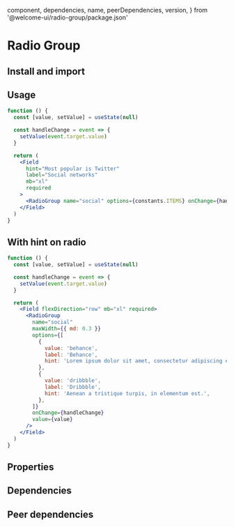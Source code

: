 
  component,
  dependencies,
  name,
  peerDependencies,
  version,
} from '@welcome-ui/radio-group/package.json'

# Radio Group

<tagversion version={version} name={name} component={component} />

## Install and import

<usage component={component} name={name} peerDependencies={peerDependencies} />

## Usage

```jsx
function () {
  const [value, setValue] = useState(null)

  const handleChange = event => {
    setValue(event.target.value)
  }

  return (
    <Field
      hint="Most popular is Twitter"
      label="Social networks"
      mb="xl"
      required
    >
      <RadioGroup name="social" options={constants.ITEMS} onChange={handleChange} value={value} />
    </Field>
  )
}
```

## With hint on radio

```jsx
function () {
  const [value, setValue] = useState(null)

  const handleChange = event => {
    setValue(event.target.value)
  }

  return (
    <Field flexDirection="row" mb="xl" required>
      <RadioGroup
        name="social"
        maxWidth={{ md: 0.3 }}
        options={[
          {
            value: 'behance',
            label: 'Behance',
            hint: 'Lorem ipsum dolor sit amet, consectetur adipiscing elit.',
          },
          {
            value: 'dribbble',
            label: 'Dribbble',
            hint: 'Aenean a tristique turpis, in elementum est.',
          },
        ]}
        onChange={handleChange}
        value={value}
      />
    </Field>
  )
}
```

## Properties

<props propTypes={props.propTypes.RadioGroup} />

## Dependencies

<dependencies dependencies={dependencies} />

## Peer dependencies

<dependencies dependencies={peerDependencies} />
